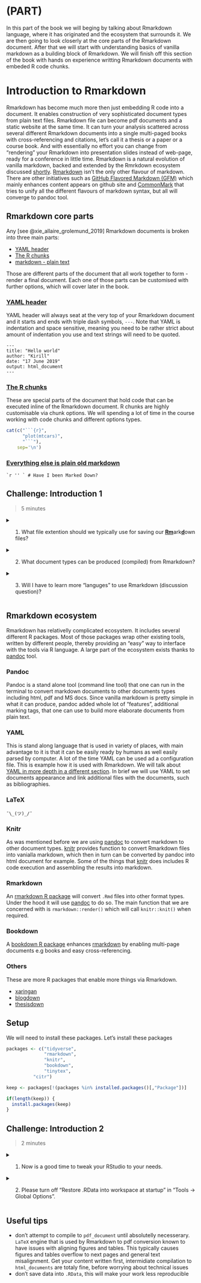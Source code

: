 # (PART) {-}

In this part of the book we will beging by talking about Rmarkdown language, where it has originated and the ecosystem that surrounds it. We are then going to look closerly at the core parts of the Rmarkdown document. After that we will start with understanding basics of vanilla markdown as a building block of Rmarkdown. We will finish off this section of the book with hands on experience writting Rmarkdown documents with embeded R code chunks.

# Introduction to Rmarkdown

Rmarkdown has become much more then just embedding R code into a document. It enables construction of very sophisticated document types from plain text files. Rmarkdown file can become pdf documents and a static website at the same time. It can turn your analysis scattered across several different Rmarkdown documents into a single multi-paged books with cross-referencing and citations, let's call it a thesis or a paper or a course book. And with essentially no effort you can change from "rendering" your Rmarkdown into presentation slides instead of web-page, ready for a conference in little time.
Rmarkdown is a natural evolution of vanilla markdown, backed and extended by the Rmrkdown ecosystem discussed [shortly](#rmarkdown-ecosystem). [Rmarkdown](https://rmarkdown.rstudio.com/) isn't the only other flavour of markdown. There are other initiatives such as [GitHub Flavored Markdown (GFM)](https://guides.github.com/features/mastering-markdown/) which mainly enhances content appears on github site and [CommonMark](http://commonmark.org/) that tries to unify all the different flavours of markdown syntax, but all will converge to pandoc tool.

## Rmarkdown core parts

Any [see @xie_allaire_grolemund_2019] Rmarkdown documents is broken into three main parts:

- [YAML header](#yaml-header)
- [The R chunks](#the-r-chunks)
- [markdown - plain text](#vanilla-markdown)

Those are different parts of the document that all work together to form - render a final document. Each one of those parts can be customised with further options, which will cover later in the book.

### [YAML header](#yaml-header)

YAML header will always seat at the very top of your Rmarkdown document and it starts and ends with triple dash symbols, `---`. Note that YAML is indentation and space sensitive, meaning you need to be rather strict about amount of indentation you use and text strings will need to be quoted.

```
---
title: "Hello world"
author: "Kirill"
date: "17 June 2019"
output: html_document
---
```

### [The R chunks](#the-r-chunks)

These are special parts of the document that hold code that can be executed inline of the Rmarkdown document. R chunks are highly customisable via chunk options. We will spending a lot of time in the course working with code chunks and different options types.

```r
cat(c("```{r}",
      "plot(mtcars)",
      "```"),
    sep='\n')
```

### [Everything else is plain old markdown](#vanilla-markdown)

```
`r '' ` # Have I been Marked Down?
```

## Challenge: Introduction 1 {.exercise}

> 5 minutes

<details>

  <summary>
    1. What file extention should we typically use for saving our <u>**Rm**</u>ark<u>**d**</u>own files?
  </summary>
  [answer link](https://superuser.com/questions/249436/file-extension-for-markdown-files)

</details>


<details>

  <summary>
    2. What document types can be produced (compiled) from Rmarkdown?
  </summary>

  <a href="https://r4ds.had.co.nz/r-markdown-formats.html">
    <img src="figures/document_types2.png" title="Rmarkdown document types" alt="doc_types">
  </a>

</details>

<details>
  <summary>
    3. Will I have to learn more "languges" to use Rmarkdown (discussion question)?
  </summary>

  The short answer is no. Learning and writing Rmarkdown will take you a very long way.

  The longer answer is yes. At some point in the future you might want to very sophisticated documents and for that you'll most certainly will need at least tiny amount of html + css knowledge and maybe some knowledge about LaTeX (I've yet to learn a single thing about LaTeX - so far so good :D )

  [check out this bit of Rmarkdown](link to github that the line of code above)

</details>

## Rmarkdown ecosystem

Rmarkdown has relativelly complicated ecosystem. It includes several different R packages. Most of those packages wrap other existing tools, written by different people, thereby providing an "easy" way to interface with the tools via R language. A large part of the ecosystem exists thanks to [pandoc](https://pandoc.org/) tool.

### Pandoc

Pandoc is a stand alone tool (command line tool) that one can run in the terminal to convert markdown documents to other documents types including html, pdf and MS docs. Since vanilla markdown is pretty simple in what it can produce, pandoc added whole lot of "features", additional marking tags, that one can use to build more elaborate documents from plain text.

### YAML

This is stand along language that is used in variety of places, with main advantage to it is that it can be easily ready by humans as well easily parsed by computer. A lot of the time YAML can be used ad a configuration file. This is example how it is used with Rmarkdown. We will talk about [YAML in more depth in a different section](#yaml-header-introduction). In brief we will use YAML to set documents appearance and link additional files with the documents, such as bibliographies.

### LaTeX

```
¯\_(ツ)_/¯

```

### Knitr

As was mentioned before we are using [pandoc](https://pandoc.org/) to convert markdown to other document types. [knitr](https://yihui.name/knitr/) provides function to convert Rmarkdown files into vanialla markdown, which then in turn can be converted by pandoc into html document for example. Some of the things that [knitr](https://yihui.name/knitr/) does includes R code execution and assembling the results into markdown.

### Rmarkdown

An [rmarkdown R package](https://github.com/rstudio/rmarkdown) will convert `.Rmd` files into other format types. Under the hood it will use [pandoc](https://pandoc.org/) to do so. The main function that we are concerned with is `rmarkdown::render()` which will call `knitr::knit()` when required.

### Bookdown

A [bookdown R package](https://github.com/rstudio/bookdown) enhances [rmarkdown](https://github.com/rstudio/rmarkdown) by enabling multi-page documents e.g books and easy cross-referencing.

### Others

These are more R packages that enable more things via Rmarkdown.

- [xaringan](https://github.com/yihui/xaringan)
- [blogdown](https://github.com/rstudio/blogdown)
- [thesisdown](https://github.com/ismayc/thesisdown)

## Setup

We will need to install these packages. Let's install these packages


```r
packages <- c("tidyverse",
              "rmarkdown",
              "knitr",
              "bookdown",
              "tinytex",
	      "citr")

keep <- packages[!(packages %in% installed.packages()[,"Package"])]

if(length(keep)) {
  install.packages(keep)
}
```

## Challenge: Introduction 2 {.exercise}

> 2 minutes

<details>

  <summary>
    1. Now is a good time to tweak your RStudio to your needs.
  </summary>

  - change font size
  - change themes and backgroung color
  - rearrange panels

</details>

<details>

  <summary>
    2. Please turn off "Restore .RData into workspace at startup" in "Tools -> Global Options".
  </summary>

</details>


## Useful tips

<!--
#NOTE you found gold !
> One cannot know all of Rmarkdown wisdom. One would continuesly learn to make oneself more Rsome.
-->

- don't attempt to compile to `pdf_document` until absolutelly necesserary. `LaTeX` engine that is used by Rmarkdown to pdf conversion known to have issues with aligning figures and tables. This typically causes figures and tables overflow to next pages and general text misalignment. Get your content written first, intermidiate compilation to `html_documents` are totaly fine, before worrying about technical issues
- don't save data into `.RData`, this will make your work less reproducible

